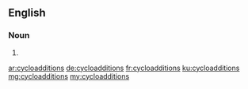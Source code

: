 ==English==

===Noun===
{{head|en|plural}}

# {{plural of|cycloaddition|lang=en}}

[[ar:cycloadditions]]
[[de:cycloadditions]]
[[fr:cycloadditions]]
[[ku:cycloadditions]]
[[mg:cycloadditions]]
[[my:cycloadditions]]